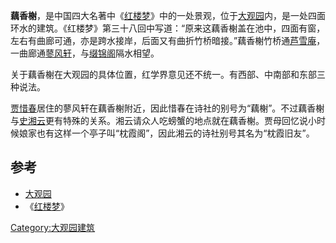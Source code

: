 '''藕香榭'''，是中国四大名著中《[[红楼梦|红楼梦]]》中的一处景观，位于[[大观园|大观园]]内，是一处四面环水的建筑。《红楼梦》第三十八回中写道：“原来这藕香榭盖在池中，四面有窗，左右有曲廊可通，亦是跨水接岸，后面又有曲折竹桥暗接。”藕香榭竹桥通[[芦雪庵|芦雪庵]]，一曲廊通[[蓼风轩|蓼风轩]]，与[[缀锦阁|缀锦阁]]隔水相望。

关于藕香榭在大观园的具体位置，红学界意见还不统一。有西部、中南部和东部三种说法。

[[贾惜春|贾惜春]]居住的蓼风轩在藕香榭附近，因此惜春在诗社的别号为“藕榭”。不过藕香榭与[[史湘云|史湘云]]更有特殊的关系。湘云请众人吃螃蟹的地点就在藕香榭。贾母回忆说小时候娘家也有这样一个亭子叫“枕霞阁”，因此湘云的诗社别号其名为“枕霞旧友”。

==参考==
* [[大观园|大观园]]
* 《[[红楼梦|红楼梦]]》

[[Category:大观园建筑|Category:大观园建筑]]